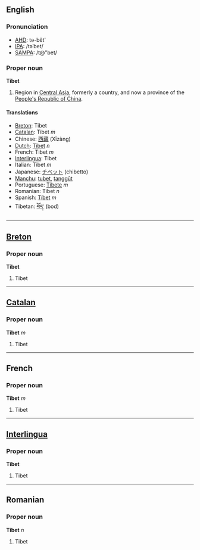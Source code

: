 ==English==
===Pronunciation===
*[[w:AHD|AHD]]: tə-bĕt'
*[[w:IPA|IPA]]: /təˈbet/
*[[w:SAMPA|SAMPA]]: /t@"bet/

===Proper noun===
'''Tibet'''

#Region in [[Central Asia]], formerly a country, and now a province of the [[People's Republic of China]].

====Translations====
*[[Breton]]: Tibet
*[[Catalan]]: Tibet ''m''
*Chinese: [[西藏]] (Xīzàng)
*[[Dutch]]: [[Tibet]] ''n''
*French: Tibet ''m''
*[[Interlingua]]: Tibet
*Italian: Tibet ''m''
*Japanese: [[チベット]] (chibetto)
*[[Manchu]]: [[tubet]], [[tanggūt]]
*Portuguese: [[Tibete]] ''m''
*Romanian: Tibet ''n''
*Spanish: [[Tíbet]] ''m''
*Tibetan: [[བོད་]] (bod)

----

==[[Breton]]==
===Proper noun===
'''Tibet'''

# Tibet

----

==[[Catalan]]==
===Proper noun===
'''Tibet''' ''m''

# Tibet

----

==French==
===Proper noun===
'''Tibet''' ''m''

# Tibet

----

==[[Interlingua]]==
===Proper noun===
'''Tibet'''

# Tibet

----

==Romanian==
===Proper noun===
'''Tibet''' ''n''

# Tibet